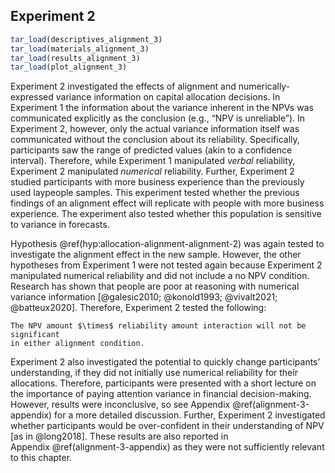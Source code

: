 ## Experiment 2 {#alignment-3}

```r
tar_load(descriptives_alignment_3)
tar_load(materials_alignment_3)
tar_load(results_alignment_3)
tar_load(plot_alignment_3)
```

Experiment 2 investigated the effects of alignment and numerically-expressed
variance information on capital allocation decisions. In Experiment 1 the
information about the variance inherent in the NPVs was communicated explicitly
as the conclusion (e.g., "NPV is unreliable"). In Experiment 2, however, only
the actual variance information itself was communicated without the conclusion
about its reliability. Specifically, participants saw the range of predicted
values (akin to a confidence interval). Therefore, while Experiment 1
manipulated *verbal* reliability, Experiment 2 manipulated *numerical*
reliability. Further, Experiment 2 studied participants with more business
experience than the previously used laypeople samples. This experiment tested
whether the previous findings of an alignment effect will replicate with people
with more business experience. The experiment also tested whether this
population is sensitive to variance in forecasts.

Hypothesis \@ref(hyp:allocation-alignment-alignment-2) was again tested to
investigate the alignment effect in the new sample. However, the other
hypotheses from Experiment 1 were not tested again because Experiment 2
manipulated numerical reliability and did not include a no NPV condition.
Research has shown that people are poor at reasoning with numerical variance
information [@galesic2010; @konold1993; @vivalt2021; @batteux2020]. Therefore,
Experiment 2 tested the following:

```hypothesis
The NPV amount $\times$ reliability amount interaction will not be significant
in either alignment condition.
```

Experiment 2 also investigated the potential to quickly change participants'
understanding, if they did not initially use numerical reliability for their
allocations. Therefore, participants were presented with a short lecture on the
importance of paying attention variance in financial decision-making. However,
results were inconclusive, so see Appendix \@ref(alignment-3-appendix) for a
more detailed discussion. Further, Experiment 2 investigated whether
participants would be over-confident in their understanding of NPV [as in
@long2018]. These results are also reported in
Appendix \@ref(alignment-3-appendix) as they were not sufficiently relevant to
this chapter.
